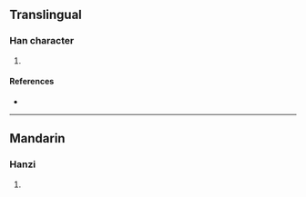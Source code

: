 {{character info/new}}
==Translingual==

===Han character===
{{Han char|rn=96|rad=玉|as=08|sn=12|four=|canj=MGOG|ids=⿰𤣩隹}}

# {{defn|Han|sort=玉08}}

====References====
* {{Han ref|kx=0734.160|dkj=21055|dj=1146.180|hdz=21122.090|uh=741F|ud=29727}}

----

==Mandarin==

===Hanzi===
{{cmn-hanzi|pin=[[wéi]] ([[wei2]]), [[zuó]] ([[zuo2]])|wg=wei<sup>2</sup>, tso<sup>2</sup>}}

# {{defn|lang=cmn|sort=玉08}}